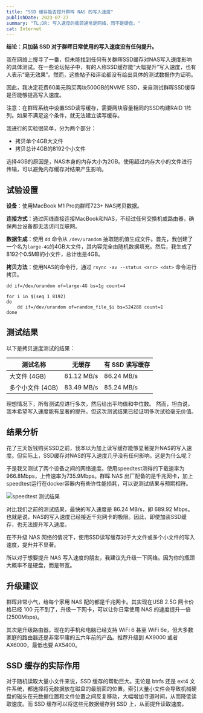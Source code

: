 ```yaml
---
title: "SSD 缓存能否提升群晖 NAS 的写入速度"
publishDate: 2023-07-27
summary: "TL;DR: 写入速度的瓶颈通常是网络，而不是硬盘。"
cat: Internet
---
```


**结论：只加装 SSD 对于群晖日常使用的写入速度没有任何提升。**

我在网络上搜寻了一番，但未能找到任何有关群晖SSD缓存对NAS写入速度影响的具体测试。在一些论坛帖子中，有的人称SSD缓存能“大幅提升”写入速度，也有人表示“毫无效果”。然而，这些帖子和评论都没有给出具体的测试数据作为证明。

因此，我决定花费60美元购买两块500GB的NVME SSD，亲自测试群晖SSD缓存是否能够提高写入速度。

<Callout title="SSD 读写缓存限制" icon="⚠️">
  注意：在群晖系统中设置SSD读写缓存，需要两块容量相同的SSD构建RAID
  1阵列。如果不满足这个条件，就无法建立读写缓存。
</Callout>

我进行的实验很简单，分为两个部分：

- 拷贝单个4GB大文件
- 拷贝总计4GB的8192个小文件

选择4GB的原因是，NAS本身的内存大小为2GB。使用超过内存大小的文件进行传输，可以避免内存缓存对结果产生影响。

## 试验设置

**设备**：使用MacBook M1 Pro向群晖723+ NAS拷贝数据。

**连接方式**：通过网线直接连接MacBook和NAS，不经过任何交换机或路由器，确保两台设备都无法访问互联网。

**数据生成**：使用 `dd` 命令从 `/dev/urandom` 抽取随机值生成文件。首先，我创建了一个名为`large-4G`的4GB大文件，其内容完全由随机数据填充。然后，我生成了8192个0.5MB的小文件，总计也是4GB。

**拷贝方法**：使用NAS的命令行，通过 `rsync -av --status <src> <dst>` 命令进行拷贝。

```shell
dd if=/dev/urandom of=large-4G bs=1g count=4

for i in $(seq 1 8192)
do
	dd if=/dev/urandom of=random_file_$i bs=524288 count=1
done
```

## 测试结果

以下是拷贝速度测试的结果：

| 测试名称         | 无缓存     | 有 SSD 读写缓存 |
| ---------------- | ---------- | --------------- |
| 大文件 (4GB)     | 81.12 MB/s | 86.24 MB/s      |
| 多个小文件 (4GB) | 83.49 MB/s | 85.24 MB/s      |

理想情况下，所有测试应进行多次，然后给出平均值和中位数。
然而，坦白说，我本希望写入速度能有显著的提升。但这次测试结果已经证明多次试验毫无价值。

## 结果分析

花了三天饭钱购买SSD之前，我本以为加上读写缓存能够显著提升NAS的写入速度。但实际上，SSD缓存对NAS的写入速度几乎没有任何影响。这是为什么呢？

于是我又测试了两个设备之间的网络速度。使用speedtest测得的下载速率为966.8Mbps，上传速率为735.9Mbps。群晖 NAS 出厂配备的是千兆网卡，加上speedtest运行在docker容器内有些许性能损耗，可以说测试结果与预期相符。

![speedtest 测试结果](images/OpenSpeedTest.png)

对比我们之前的测试结果，最快的写入速度是 86.24 MB/s，即 689.92 Mbps。也就是说，NAS的写入速度已经接近千兆网卡的极限。因此，即使加装SSD缓存，也无法提升写入速度。

在不升级 NAS 网络的情况下，使用SSD读写缓存对于大文件或多个小文件的写入速度，提升并不显著。

所以对于想要提升 NAS 写入速度的朋友，我建议先升级一下网络。因为你的瓶颈大概率不是硬盘，而是带宽。

## 升级建议

群晖非常小气，给每个家用 NAS 配的都是千兆网卡。其实现在USB 2.5G 网卡价格已经 100 元不到了，升级一下网卡，可以让你日常使用 NAS 的速度提升一倍 (2500Mbps)。

其次是升级路由器。现在的手机和电脑已经支持 WiFi 6 甚至 WiFi 6e，但大多数家庭的路由器还是非常平庸的五六年前的产品。推荐升级到 AX9000 或者 AX6000，最低也要 AX5400。

## SSD 缓存的实际作用

对于随机读取大量小文件来说，SSD 缓存的帮助巨大。无论是 btrfs 还是 ext4 文件系统，都选择将元数据放在磁盘的最前面的位置。索引大量小文件会导致机械硬盘的磁头在元数据位置和文件位置之间反复移动，大幅增加寻道时间，从而降低读取速度。而 SSD 缓存可以将这些元数据缓存到 SSD 上，从而提升读取速度。
